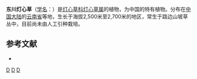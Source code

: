 {{Speciesbox 
| taxon = Juncus dongchuanensis
| authority = [[吴国芳|K. F. Wu]]
}}

'''东川灯心草'''（[[学名|学名]]：{{lang|la|''Juncus dongchuanensis''}}）是[[灯心草科|灯心草科]][[灯心草属|灯心草属]]的植物，为中国的特有植物。分布在[[中国大陆|中国大陆]]的[[云南省|云南省]]等地，生长于海拔2,500米至2,700米的地区，常生于路边山坡草丛中，目前尚未由人工引种栽培。

== 参考文献 ==
<div class="references-small">
* {{cite web| url =http://www.bioinfo.cn/db05/KmzwSpecies.php?action=view&id=11518| title =东川灯心草| work =《中国高等植物数据库全库》| publisher =中国科学院微生物研究所| author =昆明植物研究所| accessdate =2009-02-24| deadurl =yes| archiveurl =https://web.archive.org/web/20160305051459/http://www.bioinfo.cn/db05/KmzwSpecies.php?action=view&id=11518| archivedate =2016-03-05}}
</div>
{{Taxonbar|from=Q10870187}}

[[Category:灯心草属|D]]
[[Category:中國特有植物|D]]
[[Category:云南植物|D]]